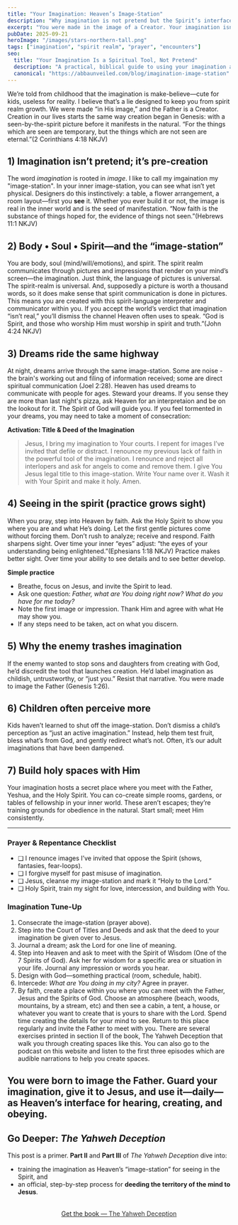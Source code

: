 ```yaml
---
title: "Your Imagination: Heaven’s Image-Station"
description: "Why imagination is not pretend but the Spirit’s interface, and how to reclaim it."
excerpt: "You were made in the image of a Creator. Your imagination isn’t pretend—it’s the image-station where heaven transmits and where creation begins."
pubDate: 2025-09-21
heroImage: "/images/stars-northern-tall.png"
tags: ["imagination", "spirit realm", "prayer", "encounters"]
seo:
  title: "Your Imagination Is a Spiritual Tool, Not Pretend"
  description: "A practical, biblical guide to using your imagination as a God-given interface with the spirit realm."
  canonical: "https://abbaunveiled.com/blog/imagination-image-station"
---
```


We’re told from childhood that the imagination is make-believe—cute for kids, useless for reality. I believe that’s a lie designed to keep you from spirit realm growth. We were made “in His image,” and the Father is a Creator. Creation in our lives starts the same way creation began in Genesis: with a seen-by-the-spirit picture before it manifests in the natural. “For the things which are seen are temporary, but the things which are not seen are eternal.”(2 Corinthians 4:18 NKJV)

## 1) Imagination isn’t pretend; it’s pre-creation
The word *imagination* is rooted in *image*. I like to call my imgaination my "image-station". In your inner image-station, you can see what isn’t yet physical. Designers do this instinctively: a table, a flower arrangement, a room layout—first you **see** it. Whether you ever build it or not, the image is real in the inner world and is the seed of manifestation. “Now faith is the substance of things hoped for, the evidence of things not seen.”(Hebrews 11:1 NKJV)

## 2) Body • Soul • Spirit—and the “image-station”
You are body, soul (mind/will/emotions), and spirit. The spirit realm communicates through pictures and impressions that render on your mind’s screen—the imagination. Just think, the language of pictures is universal. The spirit-realm is universal. And, supposedly a picture is worth a thousand words, so it does make sense that spirit communication is done in pictures. This means you are created with this spirit-language interpreter and communicator within you. If you accept the world’s verdict that imagination “isn’t real,” you’ll dismiss the channel Heaven often uses to speak. “God is Spirit, and those who worship Him must worship in spirit and truth.”(John 4:24 NKJV)

## 3) Dreams ride the same highway
At night, dreams arrive through the same image-station. Some are noise - the brain's working out and filing of information received; some are direct spiritual communication (Joel 2:28). Heaven has used dreams to communicate with people for ages. Steward your dreams. If you sense they are more than last night's pizza, ask Heaven for an interpretaion and be on the lookout for it. The Spirit of God will guide you. If you feel tormented in your dreams, you may need to take a moment of consecration:

**Activation: Title & Deed of the Imagination**  
> Jesus, I bring my imagination to Your courts. I repent for images I’ve invited that defile or distract. I renounce my previous lack of faith in the powerful tool of the imagination. I renounce and reject all interlopers and ask for angels to come and remove them. I give You Jesus legal title to this image-station. Write Your name over it. Wash it with Your Spirit and make it holy. Amen.

## 4) Seeing in the spirit (practice grows sight)
When you pray, step into Heaven by faith. Ask the Holy Spirit to show you where you are and what He’s doing. Let the first gentle pictures come without forcing them. Don’t rush to analyze; receive and respond. Faith sharpens sight. Over time your inner “eyes” adjust: “the eyes of your understanding being enlightened.”(Ephesians 1:18 NKJV) Practice makes better sight. Over time your ability to see details and to see better develop.

**Simple practice**
- Breathe, focus on Jesus, and invite the Spirit to lead.
- Ask one question: *Father, what are You doing right now? What do you have for me today?*
- Note the first image or impression. Thank Him and agree with what He may show you.
- If any steps need to be taken, act on what you discern.

## 5) Why the enemy trashes imagination
If the enemy wanted to stop sons and daughters from creating with God, he’d discredit the tool that launches creation. He’d label imagination as childish, untrustworthy, or “just you.” Resist that narrative. You were made to image the Father (Genesis 1:26).

## 6) Children often perceive more
Kids haven’t learned to shut off the image-station. Don’t dismiss a child’s perception as “just an active imagination.” Instead, help them test fruit, bless what’s from God, and gently redirect what’s not. Often, it’s our adult imaginations that have been dampened.

## 7) Build holy spaces with Him
Your imagination hosts a secret place where you meet with the Father, Yeshua, and the Holy Spirit. You can co-create simple rooms, gardens, or tables of fellowship in your inner world. These aren’t escapes; they’re training grounds for obedience in the natural. Start small; meet Him consistently.

---

### Prayer & Repentance Checklist
- ❑ I renounce images I’ve invited that oppose the Spirit (shows, fantasies, fear-loops).  
- ❑ I forgive myself for past misuse of imagination.  
- ❑ Jesus, cleanse my image-station and mark it “Holy to the Lord.”  
- ❑ Holy Spirit, train my sight for love, intercession, and building with You.

### Imagination Tune-Up
1. Consecrate the image-station (prayer above).  
2. Step into the Court of Titles and Deeds and ask that the deed to your imagination be given over to Jesus.  
3. Journal a dream; ask the Lord for one line of meaning.  
4. Step into Heaven and ask to meet with the Spirit of Wisdom (One of the 7 Spirits of God). Ask her for wisdom for a specific area or situation in your life. Journal any impression or words you hear. 
5. Design with God—something practical (room, schedule, habit).  
6. Intercede: *What are You doing in my city?* Agree in prayer.  
7. By faith, create a place within you where you can meet with the Father, Jesus and the Spirits of God. Choose an atmosphere (beach, woods, mountains, by a stream, etc) and then see a cabin, a tent, a house, or whatever you want to create that is yours to share with the Lord. Spend time creating the details for your mind to see. Return to this place regularly and invite the Father to meet with you. There are several exercises printed in section II of the book, The Yahweh Deception that walk you through creating spaces like this. You can also go to the podcast on this website and listen to the first three episodes which are audible narrations to help you create spaces.

You were born to image the Father. Guard your imagination, give it to Jesus, and use it—daily—as Heaven’s interface for hearing, creating, and obeying.
---

## Go Deeper: *The Yahweh Deception*

This post is a primer. **Part II** and **Part III** of *The Yahweh Deception* dive into:
- training the imagination as Heaven’s “image-station” for seeing in the Spirit, and  
- an official, step-by-step process for **deeding the territory of the mind to Jesus**.

<div style="display:flex;justify-content:center;margin:2rem 0;">
  <a href="/store" class="btn-cta" aria-label="Visit the Store to get The Yahweh Deception">
    Get the book — <span style="opacity:.9">The Yahweh Deception</span>
  </a>
</div>
